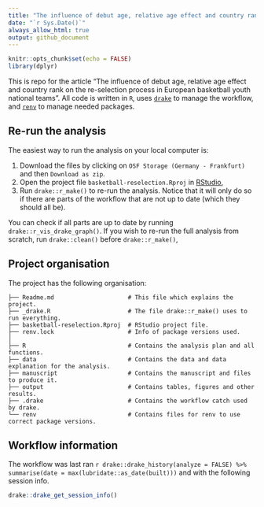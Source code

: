 ```yaml
---
title: "The influence of debut age, relative age effect and country rank on the re-selection process in European basketball youth national teams"
date: "`r Sys.Date()`"
always_allow_html: true
output: github_document
---
```


```r
knitr::opts_chunk$set(echo = FALSE)
library(dplyr)
```

This is repo for the article "The influence of debut age, relative age effect and country rank on the re-selection process in European basketball youth national teams".
All code is written in `R`, uses [`drake`](https://docs.ropensci.org/drake/) to manage the workflow, and [`renv`](https://rstudio.github.io/renv) to manage needed packages.

## Re-run the analysis

The easiest way to run the analysis on your local computer is:

1. Download the files by clicking on `OSF Storage (Germany - Frankfurt)` and then `Download as zip`.
1. Open the project file `basketball-reselection.Rproj` in [RStudio](https://rstudio.com),
1. Run `drake::r_make()` to re-run the analysis. Notice that it will only do so if there are parts of the workflow that are not up to date (which they should all be).

You can check if all parts are up to date by running `drake::r_vis_drake_graph()`.
If you wish to re-run the full analysis from scratch, run `drake::clean()` before `drake::r_make()`,

## Project organisation

The project has the following organisation:

```
├── Readme.md                     # This file which explains the project.
├── _drake.R                      # The file drake::r_make() uses to run everything.
├── basketball-reselection.Rproj  # RStudio project file.
├── renv.lock                     # Info of package versions used.
│
├── R                             # Contains the analysis plan and all functions.
├── data                          # Contains the data and data explanation for the analysis.
├── manuscript                    # Contains the manuscript and files to produce it.
├── output                        # Contains tables, figures and other results.
├── .drake                        # Contains the workflow catch used by drake.
└── renv                          # Contains files for renv to use correct package versions.
```

## Workflow information

The workflow was last ran `r drake::drake_history(analyze = FALSE) %>% summarise(date = max(lubridate::as_date(built)))` and with the following session info.

```r
drake::drake_get_session_info()
```

